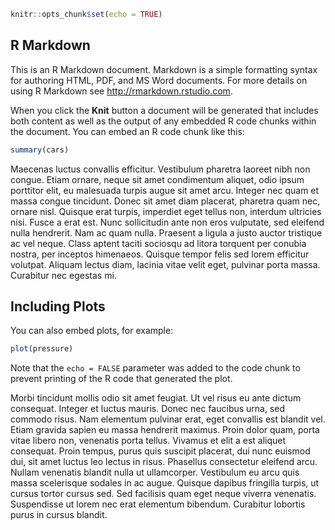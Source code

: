 ```r
knitr::opts_chunk$set(echo = TRUE)
```

## R Markdown

This is an R Markdown document. Markdown is a simple formatting syntax for authoring HTML, PDF, and MS Word documents. For more details on using R Markdown see <http://rmarkdown.rstudio.com>.

When you click the **Knit** button a document will be generated that includes both content as well as the output of any embedded R code chunks within the document. You can embed an R code chunk like this:

```r
summary(cars)
```

Maecenas luctus convallis efficitur. Vestibulum pharetra laoreet nibh non congue. Etiam ornare, neque sit amet condimentum aliquet, odio ipsum porttitor elit, eu malesuada turpis augue sit amet arcu. Integer nec quam et massa congue tincidunt. Donec sit amet diam placerat, pharetra quam nec, ornare nisl. Quisque erat turpis, imperdiet eget tellus non, interdum ultricies nisi. Fusce a erat est. Nunc sollicitudin ante non eros vulputate, sed eleifend nulla hendrerit. Nam ac quam nulla. Praesent a ligula a justo auctor tristique ac vel neque. Class aptent taciti sociosqu ad litora torquent per conubia nostra, per inceptos himenaeos. Quisque tempor felis sed lorem efficitur volutpat. Aliquam lectus diam, lacinia vitae velit eget, pulvinar porta massa. Curabitur nec egestas mi.

## Including Plots

You can also embed plots, for example:

```r
plot(pressure)
```

Note that the `echo = FALSE` parameter was added to the code chunk to prevent printing of the R code that generated the plot.

Morbi tincidunt mollis odio sit amet feugiat. Ut vel risus eu ante dictum consequat. Integer et luctus mauris. Donec nec faucibus urna, sed commodo risus. Nam elementum pulvinar erat, eget convallis est blandit vel. Etiam gravida sapien eu massa hendrerit maximus. Proin dolor quam, porta vitae libero non, venenatis porta tellus. Vivamus et elit a est aliquet consequat. Proin tempus, purus quis suscipit placerat, dui nunc euismod dui, sit amet luctus leo lectus in risus. Phasellus consectetur eleifend arcu. Nullam venenatis blandit nulla ut ullamcorper. Vestibulum eu arcu quis massa scelerisque sodales in ac augue. Quisque dapibus fringilla turpis, ut cursus tortor cursus sed. Sed facilisis quam eget neque viverra venenatis. Suspendisse ut lorem nec erat elementum bibendum. Curabitur lobortis purus in cursus blandit.
